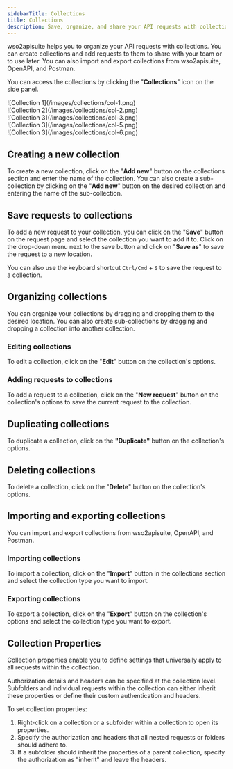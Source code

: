 ```yaml
---
sidebarTitle: Collections
title: Collections
description: Save, organize, and share your API requests with collections.
---
```


wso2apisuite helps you to organize your API requests with collections. You can create collections and add requests to them to share with your team or to use later. You can also import and export collections from wso2apisuite, OpenAPI, and Postman.

You can access the collections by clicking the "**Collections**" icon on the side panel.

<Tabs>
  <Tab title="1.Import Collection">
    <div className="image-slide">
      ![Collection 1](/images/collections/col-1.png)
    </div>
  </Tab>
  <Tab title="2.Chose Option">
    <div className="image-slide">
      ![Collection 2](/images/collections/col-2.png)
    </div>
  </Tab>
  <Tab title="3.Upload File">
    <div className="image-slide">
      ![Collection 3](/images/collections/col-3.png)
    </div>
  </Tab>
  <Tab title="4.Imported Collection">
    <div className="image-slide">
      ![Collection 3](/images/collections/col-5.png)
    </div>
  </Tab>
  <Tab title="5.Collections">
    <div className="image-slide">
      ![Collection 3](/images/collections/col-6.png)
    </div>
  </Tab>
</Tabs>

## Creating a new collection

To create a new collection, click on the "**Add new**" button on the collections section and enter the name of the collection. You can also create a sub-collection by clicking on the "**Add new**" button on the desired collection and entering the name of the sub-collection.

## Save requests to collections

To add a new request to your collection, you can click on the "**Save**" button on the request page and select the collection you want to add it to. Click on the drop-down menu next to the save button and click on "**Save as**" to save the request to a new location.

<Tip>You can also use the keyboard shortcut <kbd>`Ctrl/Cmd`</kbd> + <kbd>`S`</kbd> to save the request to a collection.</Tip>

## Organizing collections

You can organize your collections by dragging and dropping them to the desired location. You can also create sub-collections by dragging and dropping a collection into another collection.

### Editing collections

To edit a collection, click on the "**Edit**" button on the collection's options.

### Adding requests to collections

To add a request to a collection, click on the "**New request**" button on the collection's options to save the current request to the collection.

## Duplicating collections

To duplicate a collection, click on the **"Duplicate"** button on the collection's options.

## Deleting collections

To delete a collection, click on the "**Delete**" button on the collection's options.

## Importing and exporting collections

You can import and export collections from wso2apisuite, OpenAPI, and Postman.

### Importing collections

To import a collection, click on the "**Import**" button in the collections section and select the collection type you want to import.

### Exporting collections

To export a collection, click on the "**Export**" button on the collection's options and select the collection type you want to export.

## Collection Properties

Collection properties enable you to define settings that universally apply to all requests within the collection.

Authorization details and headers can be specified at the collection level. Subfolders and individual requests within the collection can either inherit these properties or define their custom authentication and headers.

To set collection properties:

1. Right-click on a collection or a subfolder within a collection to open its properties.
2. Specify the authorization and headers that all nested requests or folders should adhere to.
3. If a subfolder should inherit the properties of a parent collection, specify the authorization as "inherit" and leave the headers.
